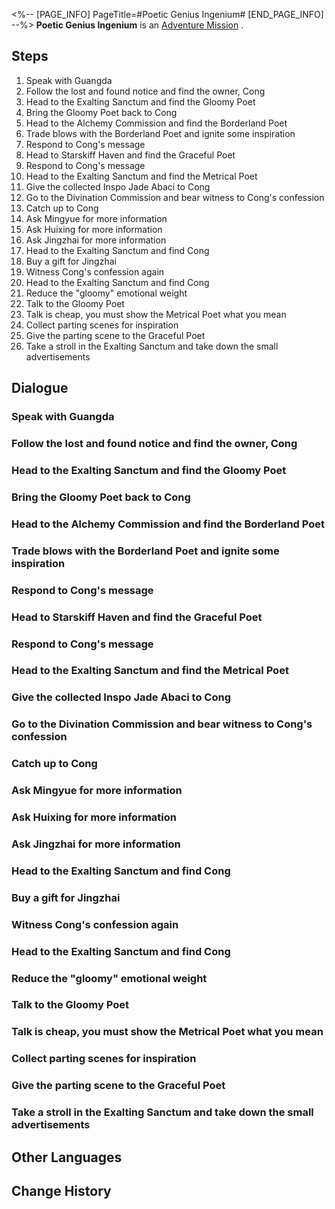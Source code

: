 <%-- [PAGE_INFO]
PageTitle=#Poetic Genius Ingenium#
[END_PAGE_INFO] --%>
{{Stub|Dialogue, characters, and location(s)}}
{{Mission Infobox
|id            = 2020901
|title         = 
|image         = Mission Poetic Genius Ingenium.png
|type          = Adventure
|event_name    = 
|chapter       = 
|requirements  = [[Trailblaze Mission]] ''[[A Dragon Gallant, Its Ocean Distant]]'' completed
|summary       = Once again, Cong gets rejected by Jingzhai, in the most definitive and reasonable manner.<br />The changes immortality brings will take time to manifest.
|characters    = <!--characters that appear in this mission-->
|startLocation = <!--location as it intially appears on the mission screen-->
|world         = <!--i.e. Penacony-->
|area          = <!--i.e. A Child's Dream-->
|prev          = 
|next          = 
|exp           = 300
|credits       = 80000
|stellarJade   = 
|other         = {{Card List|Traveler's Guide*8;Refined Aether*3;Lost Crystal*6;Strale*25|delim=;}}
}}
'''Poetic Genius Ingenium''' is an [[Adventure Mission]]<!--in [world]-->.

==Steps==
# Speak with Guangda
# Follow the lost and found notice and find the owner, Cong
# Head to the Exalting Sanctum and find the Gloomy Poet
# Bring the Gloomy Poet back to Cong
# Head to the Alchemy Commission and find the Borderland Poet
# Trade blows with the Borderland Poet and ignite some inspiration
# Respond to Cong's message
# Head to Starskiff Haven and find the Graceful Poet
# Respond to Cong's message
# Head to the Exalting Sanctum and find the Metrical Poet
# Give the collected Inspo Jade Abaci to Cong
# Go to the Divination Commission and bear witness to Cong's confession
# Catch up to Cong
# Ask Mingyue for more information
# Ask Huixing for more information
# Ask Jingzhai for more information
# Head to the Exalting Sanctum and find Cong
# Buy a gift for Jingzhai
# Witness Cong's confession again
# Head to the Exalting Sanctum and find Cong
# Reduce the "gloomy" emotional weight
# Talk to the Gloomy Poet
# Talk is cheap, you must show the Metrical Poet what you mean
# Collect parting scenes for inspiration
# Give the parting scene to the Graceful Poet
# Take a stroll in the Exalting Sanctum and take down the small advertisements

<!--
==Gameplay Notes==

--><!--
==Trial Character==

-->
==Dialogue==
{{Stub Dialogue}}
===Speak with Guangda===
{{Mission Description|type=adventure|location=<!--to be added-->|The duties of the Realm-Keeping Commission's orderlies are like bricks, to be moved wherever they are needed. The work of Guangda is not an easy one, and now he is worrying in front of the Realm-Keeping Commission chancery...<br />Out of goodwill, you can ask him if he needs help, but whether you will help is a different matter...}}
{{Dialogue Start}}
:{{tx}}
{{Dialogue End}}

===Follow the lost and found notice and find the owner, Cong===
{{Mission Description|type=adventure|location=<!--to be added-->|update|According to the lost-and-found notice, the owner is "Cong, craftsman of the Artisanship Commission." Maybe you should ask him what happened.<br />The words "Big Reward" is written on the lost-and-found notice. For one who is brimming with the spirit of exploration such as yourself, you have to see what this big reward is, right?<br />Of course, the most important thing is that you have a willing heart to help others.}}
{{Dialogue Start}}
:{{tx}}
{{Dialogue End}}

===Head to the Exalting Sanctum and find the Gloomy Poet===
{{Mission Description|type=adventure|location=<!--to be added-->|update|The recovery of a Gloomy Poet sounds like a literary anecdote. Regrettably, what you are looking for is, in fact, a Baroumbrella ingenium.<br />According to Cong, he created different types of "Poetic Genius Ingenia" to write the most moving poem in the world. This is what they call "being your own miracle maker," right?<br />However, is there really such a thing as the most touching poem in the world?}}
{{Dialogue Start}}
:{{tx}}
{{Dialogue End}}

===Bring the Gloomy Poet back to Cong===
{{Mission Description|type=adventure|location=<!--to be added-->|update|You went to great lengths to reduce the emotional weight of the Gloomy Poet. Next up is bringing it back to Cong.<br />You've heard about the millions of people who suffer from depression. If only they were like Baroumbrellas, just needing a little adjustment of their emotional weights.<br />At least you understand now that emotions are sometimes beyond your control.}}
{{Dialogue Start}}
:{{tx}}
{{Dialogue End}}

===Head to the Alchemy Commission and find the Borderland Poet===
{{Mission Description|type=adventure|location=<!--to be added-->|update|According to the position of the Gloomy Poet, the Borderland Poet should currently be in the Alchemy Commission. Go and recover its Inspo Jade Abacus.<br />Cong said that he created different poets to write love poems, so does the Borderland Poet really write "love poems"?<br />Perhaps it's a love poem written to the Cloud Knights.}}
{{Dialogue Start}}
:{{tx}}
{{Dialogue End}}

===Trade blows with the Borderland Poet and ignite some inspiration===
{{Mission Description|type=adventure|location=<!--to be added-->|update|The Borderland Poet said, "Draw the inspiration of poetry from the burning passion of combat!"<br />You understand the moment you see the Borderland Poet. Sooner or later, you must give it a thrashing.<br />The time is now.}}
{{Dialogue Start}}
:{{tx}}
{{Dialogue End}}

===Respond to Cong's message===
{{Mission Description|type=adventure|location=<!--to be added-->|update|Cong sent a message. Hurry up and check it out. It may be the position of the next poet.<br />Perhaps he's still bugging you about the progress? Are there still those who doubt your capabilities?}}
{{Dialogue Start}}
:{{tx}}
{{Dialogue End}}

===Head to Starskiff Haven and find the Graceful Poet===
{{Mission Description|type=adventure|location=<!--to be added-->|update|According to the Gloomy Poet's location, the Graceful Poet is currently in Starskiff Haven. Go and recover its Inspo Jade Abacus.<br />The Borderland Poet had a career guarding the frontier, so the Graceful Poets won't just randomly take action, right?<br />I don't think anyone can really understand this kind of thing.}}
{{Dialogue Start}}
:{{tx}}
{{Dialogue End}}

===Respond to Cong's message===
{{Mission Description|type=adventure|location=<!--to be added-->|update|Cong sent a message. Hurry up and check it out. It may be the position of the next poet.<br />Perhaps he's still bugging you about the progress? Are there still those who doubt your capabilities?}}
{{Dialogue Start}}
:{{tx}}
{{Dialogue End}}

===Head to the Exalting Sanctum and find the Metrical Poet===
{{Mission Description|type=adventure|location=<!--to be added-->|update|According to Cong's clues, the Metrical Poet is currently in the Exalting Sanctum's Spare Time Book Shop. Go and recover its Inspo Jade Abacus.<br />As it turns out, Cong doesn't distinguish the ingenia according to the styles of poetry. Rather, it's just whatever first comes to his mind.<br />It doesn't matter, you'll get the job done.}}
{{Dialogue Start}}
:{{tx}}
{{Dialogue End}}

===Give the collected Inspo Jade Abaci to Cong===
{{Mission Description|type=adventure|location=<!--to be added-->|update|Give Cong the collected Inspo Jade Abaci so that he can create the best "Poetic Genius Ingenium" through "big data training."<br />Thinking about how much effort Cong has gone through just to write a respectable love poem, you can't help but feel a little exhausted.<br />Is this what it's like being a Xianzhou youth with too much free time?}}
{{Dialogue Start}}
:{{tx}}
{{Dialogue End}}

===Go to the Divination Commission and bear witness to Cong's confession===
{{Mission Description|type=adventure|location=<!--to be added-->|update|Cong hopes that you can witness his successful confession to Jingzhai.<br />But first, he has to succeed. You have a hunch that Cong is approaching this a little too simplistically.<br />To be honest, if just a poem is enough for a successful confession, then all the rules of this world will certainly fall apart.}}
{{Dialogue Start}}
:{{tx}}
{{Dialogue End}}

===Catch up to Cong===
{{Mission Description|type=adventure|location=<!--to be added-->|update|Cong fled, unsurprisingly. Anyway, let's catch up first.<br />Cong never really had any self-confidence. Perhaps he knew before he opened his mouth. Let's comfort him and let this blow over.<br />That aside, you haven't even received your "Big Reward" yet.}}
{{Dialogue Start}}
:{{tx}}
{{Dialogue End}}

===Ask Mingyue for more information===
{{Mission Description|type=adventure|location=<!--to be added-->|update|As you feared, Cong never got to know Jingzhai serious and didn't even know what she really liked. You have no choice but to go ask around.<br />Of course, you found Jingzhai's refusal to be a little suspicious. Maybe you'll find some new clues if you ask carefully.<br />Doesn't that poet, Guyu, stir concern in anyone?}}
{{Dialogue Start}}
:{{tx}}
{{Dialogue End}}

===Ask Huixing for more information===
{{Mission Description|type=adventure|location=<!--to be added-->|update|As you feared, Cong never got to know Jingzhai serious and didn't even know what she really liked. You have no choice but to go ask around.<br />Of course, you found Jingzhai's refusal to be a little suspicious. Maybe you'll find some new clues if you ask carefully.<br />Doesn't that poet, Guyu, stir concern in anyone?}}
{{Dialogue Start}}
:{{tx}}
{{Dialogue End}}

===Ask Jingzhai for more information===
{{Mission Description|type=adventure|location=<!--to be added-->|update|As you feared, Cong never got to know Jingzhai serious and didn't even know what she really liked. You have no choice but to go ask around.<br />Of course, you found Jingzhai's refusal to be a little suspicious. Maybe you'll find some new clues if you ask carefully.<br />Doesn't that poet, Guyu, stir concern in anyone?}}
{{Dialogue Start}}
:{{tx}}
{{Dialogue End}}

===Head to the Exalting Sanctum and find Cong===
{{Mission Description|type=adventure|location=<!--to be added-->|update|Cong returned to the Exalting Sanctum, but he hasn't recovered from the failure of the confession. Go and tell Cong what you've learned.<br />You learned that most of the Vidyadhara in Xianzhou are indifferent and not good at forming attachments with others. But at the end of the day, that's just a stereotype.<br />Cong, just give it your all!}}
{{Dialogue Start}}
:{{tx}}
{{Dialogue End}}

===Buy a gift for Jingzhai===
{{Mission Description|type=adventure|location=<!--to be added-->|update|Cong decided to confess once again, this time with a carefully prepared gift and a sincere heart. Anyway, set off now to buy the gift.<br />After listening to your analysis, Cong immediately regained his spirits. Cong is really a simple young man. <br />If so, does Jingzhai really know?}}
{{Dialogue Start}}
:{{tx}}
{{Dialogue End}}

===Witness Cong's confession again===
{{Mission Description|type=adventure|location=<!--to be added-->|update|Cong wants to confess his love again shortly. He knows that he was Jingzhai's lover in his previous life, and this gives him added confidence. Go and witness it again, this should be the last time.<br />Logically speaking, this occasion does not require your presence at all. But, who knows how and where things will pan out?<br />You should see it through to the end.}}
{{Dialogue Start}}
:{{tx}}
{{Dialogue End}}

===Head to the Exalting Sanctum and find Cong===
{{Mission Description|type=adventure|location=<!--to be added-->|update|Cong has withdrawn into himself again. You know what he's been through and feel sorry for him. Go check on him. Hopefully his spirits will lighten up.<br />Besides, you haven't gotten that "Big Reward" you've been thinking about all this time.<br />It's not necessarily a bad thing to experience something like this at least once.}}
{{Dialogue Start}}
:{{tx}}
{{Dialogue End}}

===Reduce the "gloomy" emotional weight===
{{Mission Description|type=adventure|location=<!--to be added-->|update|According to Cong, as long as the "gloomy" emotional weight is lowered, the Gloomy Poet can speak normally. Go ahead, easy does it.<br />If you have the skills of Clara or Serval, you might be able to transform this Gloomy Poet into a grumpy old man... Oh, forget it.<br />As long as its gloominess doesn't affect its daily life, it can be taken as its little quirk.}}
{{Dialogue Start}}
:{{tx}}
{{Dialogue End}}

===Talk to the Gloomy Poet===
{{Mission Description|type=adventure|location=<!--to be added-->|update|You should have successfully lowered the "gloomy" emotional weight, and it should be able to speak normally. Give it a shot. You still have to bring it to Cong anyway.<br />You feel that Cong is a handful and the ingenia he made are also very troublesome. Moreover, what's coming up next thing will also be very problematic.<br />But you are someone who likes solving problems, that is the undeniable truth.}}
{{Dialogue Start}}
:{{tx}}
{{Dialogue End}}

===Talk is cheap, you must show the Metrical Poet what you mean===
{{Mission Description|type=adventure|location=<!--to be added-->|update|What era are we living in? You're still talking about those old forms? You have to show it what liberal poetry is like.<br />Maybe you can swing this bat around, I think that's called "Brutalist Poetry"!}}
{{Dialogue Start}}
:{{tx}}
{{Dialogue End}}

===Collect parting scenes for inspiration===
{{Mission Description|type=adventure|location=<!--to be added-->|update|People come and go on Xianzhou, so why worry about not having a touching parting? You are sensitive and can feel the sorrow of parting.<br />This may be related to situations you are familiar with. People always have to experience "parting," be it expected or not.}}
{{Dialogue Start}}
:{{tx}}
{{Dialogue End}}

===Give the parting scene to the Graceful Poet===
{{Mission Description|type=adventure|location=<!--to be added-->|update|You are very good at photographing these parting moments. Bring them to the Graceful Poet.<br />There are many forms of parting, but what worries people is always the "uncertain date of return."}}
{{Dialogue Start}}
:{{tx}}
{{Dialogue End}}

===Take a stroll in the Exalting Sanctum and take down the small advertisements===
{{Mission Description|type=adventure|location=<!--to be added-->|update|The duties of the Realm-Keeping Commission often involve trivial things, and taking down small advertisements will not be the last of them. Since you accepted Guangda's milk tea, help him out with this task.<br />Sometimes, even an outworlder like you can't help but wonder, is the Realm-Keeping Commission really a commission?}}
{{Dialogue Start}}
:{{tx}}
{{Dialogue End}}

==Other Languages==
{{Other Languages
|en   = Poetic Genius Ingenium
|zhs  = 诗仙机器人
|zht  = 詩仙機器人
|ja   = 詩仙ロボット
|ko   = 시인 로봇
|es   = Ingenios poetas
|fr   = La fabrique à poètes
|ru   = Роботы-стихоплёты
|th   = หุ่นยนต์เจ้าแห่งกวี
|vi   = Robot Tiên Thơ
|de   = Mechanische Dichtergenies
|id   = Robot Penyair
|pt   = Engenho Gênio Poético
}}

==Change History==
{{Change History|1.2}}
